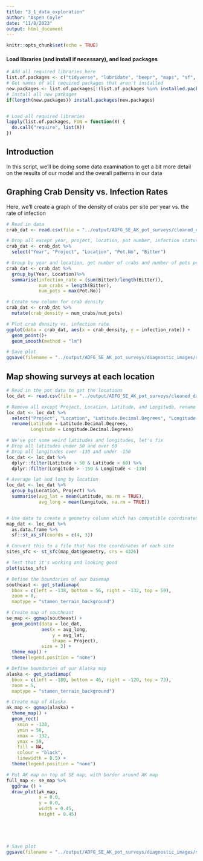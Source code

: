 ```yaml
---
title: "3_1_data_exploration"
author: "Aspen Coyle"
date: "11/8/2023"
output: html_document
---
```


```r
knitr::opts_chunk$set(echo = TRUE)
```


#### Load libraries (and install if necessary), and load packages

```r
# Add all required libraries here
list.of.packages <- c("tidyverse", "lubridate", "beepr", "maps", "sf", "ggmap", "leaflet", "ggthemes", "cowplot")
# Get names of all required packages that aren't installed
new.packages <- list.of.packages[!(list.of.packages %in% installed.packages()[, "Package"])]
# Install all new packages
if(length(new.packages)) install.packages(new.packages)


# Load all required libraries
lapply(list.of.packages, FUN = function(X) {
  do.call("require", list(X))
})


```

## Introduction

In this script, we'll be doing some data examination to get a bit more detail on the results of our model and the overall patterns in our data


## Graphing Crab Density vs. Infection Rates

Here, we'll create a graph of the density of crabs per site per year vs. the rate of infection


```r
# Read in data
crab_dat <- read.csv(file = "../output/ADFG_SE_AK_pot_surveys/cleaned_data/crab_data/BCS_cleaned.csv", header = TRUE)

# Drop all except year, project, location, pot number, infection status
crab_dat <- crab_dat %>%
  select("Year", "Project", "Location", "Pot.No", "Bitter")

# Group by year and location, get number of crabs and number of pots per site
crab_dat <- crab_dat %>%
  group_by(Year, Location)%>%
  summarise(infection_rate = (sum(Bitter)/length(Bitter)),
            num_crabs = length(Bitter),
            num_pots = max(Pot.No))

# Create new column for crab density
crab_dat <- crab_dat %>%
  mutate(crab_density = num_crabs/num_pots)

# Plot crab density vs. infection rate
ggplot(data = crab_dat, aes(x = crab_density, y = infection_rate)) +
  geom_point()+
  geom_smooth(method = "lm")

# Save plot
ggsave(filename = "../output/ADFG_SE_AK_pot_surveys/diagnostic_images/density_vs_infection.png")
```
## Map showing surveys at each location

```r
# Read in the pot data to get the locations
loc_dat <- read.csv(file = "../output/ADFG_SE_AK_pot_surveys/cleaned_data/pot_data_with_temperature.csv")

# Remove all except Project, Location, Latitude, and Longitude, rename columns to be easier
loc_dat <- loc_dat %>%
  select("Project", "Location", "Latitude.Decimal.Degrees", "Longitude.Decimal.Degrees") %>%
  rename(Latitude = Latitude.Decimal.Degrees, 
         Longitude = Longitude.Decimal.Degrees)

# We've got some weird latitudes and longitudes, let's fix
# Drop all latitudes under 50 and over 60
# Drop all longitudes over -130 and under -150
loc_dat <- loc_dat %>%
  dplyr::filter(Latitude > 50 & Latitude < 60) %>%
  dplyr::filter(Longitude > -150 & Longitude < -130)

# Average lat and long by location
loc_dat <- loc_dat %>%
  group_by(Location, Project) %>%
  summarise(avg_lat = mean(Latitude, na.rm = TRUE),
            avg_long = mean(Longitude, na.rm = TRUE))


# Use data to create a geometry column which has compatible coordinates
map_dat <- loc_dat %>% 
  as.data.frame %>% 
  sf::st_as_sf(coords = c(4, 3))

# Convert this to a file that has the coordinates of each site 
sites_sfc <- st_sfc(map_dat$geometry, crs = 4326)

# Test that it's working and looking good
plot(sites_sfc)

# Define the boundaries of our basemap
southeast <- get_stadiamap(
  bbox = c(left = -138, bottom = 56, right = -132, top = 59),
  zoom = 8,
  maptype = "stamen_terrain_background")

# Create map of southeast
se_map <- ggmap(southeast) +
  geom_point(data = loc_dat,
             aes(x = avg_long, 
                 y = avg_lat,
                 shape = Project),
             size = 3) +
  theme_map() +
  theme(legend.position = "none")

# Define boundaries of our Alaska map
alaska <- get_stadiamap(
  bbox = c(left = -180, bottom = 46, right = -120, top = 73),
  zoom = 5,
  maptype = "stamen_terrain_background")

# Create map of Alaska
ak_map <- ggmap(alaska) +
  theme_map() +
  geom_rect(
    xmin = -138,
    ymin = 56, 
    xmax = -132,
    ymax = 59,
    fill = NA,
    colour = "black",
    linewidth = 0.5) +
  theme(legend.position = "none")

# Put AK map on top of SE map, with border around AK map
full_map <- se_map %>%
  ggdraw () +
  draw_plot(ak_map,
            x = 0.0,
            y = 0.0,
            width = 0.45,
            height = 0.45) 





# Save plot
ggsave(filename = "../output/ADFG_SE_AK_pot_surveys/diagnostic_images/survey_location_map.png")


```


